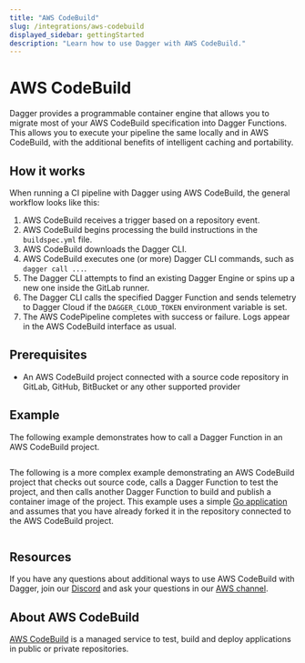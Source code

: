 ```yaml
---
title: "AWS CodeBuild"
slug: /integrations/aws-codebuild
displayed_sidebar: gettingStarted
description: "Learn how to use Dagger with AWS CodeBuild."
---
```


# AWS CodeBuild

Dagger provides a programmable container engine that allows you to migrate most of your AWS CodeBuild specification into Dagger Functions. This allows you to execute your pipeline the same locally and in AWS CodeBuild, with the additional benefits of intelligent caching and portability.

## How it works

When running a CI pipeline with Dagger using AWS CodeBuild, the general workflow looks like this:

1. AWS CodeBuild receives a trigger based on a repository event.
1. AWS CodeBuild begins processing the build instructions in the `buildspec.yml` file.
1. AWS CodeBuild downloads the Dagger CLI.
1. AWS CodeBuild executes one (or more) Dagger CLI commands, such as `dagger call ...`.
1. The Dagger CLI attempts to find an existing Dagger Engine or spins up a new one inside the GitLab runner.
1. The Dagger CLI calls the specified Dagger Function and sends telemetry to Dagger Cloud if the `DAGGER_CLOUD_TOKEN` environment variable is set.
1. The AWS CodePipeline completes with success or failure. Logs appear in the AWS CodeBuild interface as usual.

## Prerequisites

- An AWS CodeBuild project connected with a source code repository in GitLab, GitHub, BitBucket or any other supported provider

## Example

The following example demonstrates how to call a Dagger Function in an AWS CodeBuild project.

```yaml title="buildspec.yml" file=./snippets/buildspec-hello.yml
```

The following is a more complex example demonstrating an AWS CodeBuild project that checks out source code, calls a Dagger Function to test the project, and then calls another Dagger Function to build and publish a container image of the project. This example uses a simple [Go application](https://github.com/kpenfound/greetings-api) and assumes that you have already forked it in the repository connected to the AWS CodeBuild project.

```yaml title="buildspec.yml" file=./snippets/buildspec-test-build.yml
```

## Resources

If you have any questions about additional ways to use AWS CodeBuild with Dagger, join our [Discord](https://discord.gg/dagger-io) and ask your questions in our [AWS channel](https://discord.com/channels/707636530424053791/1122940682714222752).

## About AWS CodeBuild

[AWS CodeBuild](https://aws.amazon.com/codebuild/) is a managed service to test, build and deploy applications in public or private repositories.
